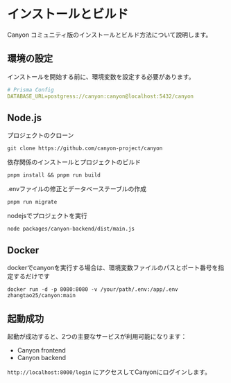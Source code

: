 # インストールとビルド

Canyon コミュニティ版のインストールとビルド方法について説明します。

## 環境の設定

インストールを開始する前に、環境変数を設定する必要があります。

```yaml
# Prisma Config
DATABASE_URL=postgress://canyon:canyon@localhost:5432/canyon
```

## Node.js

プロジェクトのクローン

```shell
git clone https://github.com/canyon-project/canyon
```

依存関係のインストールとプロジェクトのビルド

```shell
pnpm install && pnpm run build
```

.envファイルの修正とデータベーステーブルの作成

```shell
pnpm run migrate
```

nodejsでプロジェクトを実行

```shell
node packages/canyon-backend/dist/main.js
```


## Docker

dockerでcanyonを実行する場合は、環境変数ファイルのパスとポート番号を指定するだけです

```shell
docker run -d -p 8080:8080 -v /your/path/.env:/app/.env zhangtao25/canyon:main
```

## 起動成功

起動が成功すると、2つの主要なサービスが利用可能になります：

- Canyon frontend
- Canyon backend

`http://localhost:8000/login` にアクセスしてCanyonにログインします。
